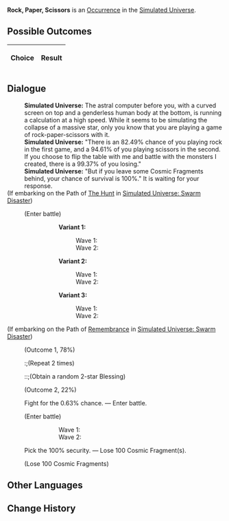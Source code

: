 {{Simulated Universe Event Infobox
|title         = Rock, Paper, Scissors
|image         = Random Event Battle.png
|type          =
|domains_su    = Occurrence
|domains_ext   = Occurrence
|domains_swarm = 
|domains_gng   = 
|requirements  =
|prev          = 
|next          = 
|indexRewards  =
|characters    = 
}}
'''Rock, Paper, Scissors''' is an [[Simulated Universe/Occurrence|Occurrence]] in the [[Simulated Universe]].

==Possible Outcomes==
{| class="article-table"
!Choice
!Result

|}

<!--
==Gameplay Notes==

-->
==Dialogue==
{{Dialogue Start}}
:'''Simulated Universe:''' The astral computer before you, with a curved screen on top and a genderless human body at the bottom, is running a calculation at a high speed. While it seems to be simulating the collapse of a massive star, only you know that you are playing a game of rock-paper-scissors with it.
:'''Simulated Universe:''' "There is an 82.49% chance of you playing rock in the first game, and a 94.61% of you playing scissors in the second. If you choose to flip the table with me and battle with the monsters I created, there is a 99.37% of you losing."
:'''Simulated Universe:''' "But if you leave some Cosmic Fragments behind, your chance of survival is 100%." It is waiting for your response.
;(If embarking on the Path of [[Simulated Universe/Paths#The Hunt|The Hunt]] in [[Simulated Universe: Swarm Disaster]])
:{{SU Special Dialogue|The Hunt|Acutely sense the vulnerabilities of the astral computer.|Break down more dangerous vulnerabilities! Enter battle. After achieving victory, obtain one Enhanced 1-2 star Blessing.}}
:;(Enter battle)
:::'''Variant 1:'''
::::Wave 1: {{Enemy List|Voidranger: Reaver*2/;Voidranger: Distorter*1/}}
::::Wave 2: {{Enemy List|Automaton Beetle*2/;Automaton Spider*1/}}
:::'''Variant 2:'''
::::Wave 1: {{Enemy List|Silvermane Gunner*2/;Silvermane Soldier*2/}}
::::Wave 2: {{Enemy List|Mara-Struck Soldier*2/;Disciples of Sanctus Medicus: Internal Alchemist*1/}}
:::'''Variant 3:'''
::::Wave 1: {{Enemy List|Entranced Ingenium: Obedient Dracolion*2/;Entranced Ingenium: Illumination Dragonfish*1/}}
::::Wave 2: {{Enemy List|Voidranger: Reaver*2/;Voidranger: Eliminator*1/}}
;(If embarking on the Path of [[Simulated Universe/Paths#Remembrance|Remembrance]] in [[Simulated Universe: Swarm Disaster]])
:{{SU Special Dialogue|Remembrance|You remember its rule! Scissors first!|Chance to obtain 2 random 2-star Blessing(s).}}
:;(Outcome 1, 78%)
::;(Repeat 2 times)
:::;(Obtain a random 2-star Blessing)
:;(Outcome 2, 22%)
:{{DIcon|Star}} Fight for the 0.63% chance. &mdash; Enter battle.
:;(Enter battle)
:::Wave 1: {{Enemy List|Voidranger: Reaver*2/;Voidranger: Distorter*1/}}
:::Wave 2: {{Enemy List|Automaton Beetle*2/;Automaton Spider*1/}}
:{{DIcon|Star}} Pick the 100% security. &mdash; Lose 100 Cosmic Fragment(s).
:;(Lose 100 Cosmic Fragments)
{{Dialogue End}}

==Other Languages==
{{Other Languages
|en    = Rock, Paper, Scissors
|zhs   = 猜拳游戏
|zht   = 猜拳遊戲
|ja    = じゃんけん
|ko    = 가위바위보
|es    = Piedra, papel o tijera
|fr    = Pierre, papier, ciseaux
|ru    = Камень, ножницы, бумага
|th    = เกมเป่ายิ้งฉุบ
|vi    = Oẳn Tù Tì
|de    = Schere, Stein, Papier
|id    = Batu-Gunting-Kertas
|pt    = Pedra, Papel, Tesoura
}}

==Change History==
{{Change History|1.0}}
